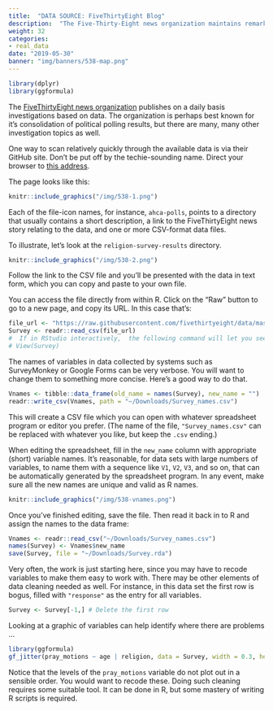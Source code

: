 ```yaml
---
title:  "DATA SOURCE: FiveThirtyEight Blog"
description:  "The Five-Thirty-Eight news organization maintains remarkably well documented and accessible data sets on a variety of topics."
weight: 32
categories:
- real_data
date: "2019-05-30"
banner: "img/banners/538-map.png"
---
```


```r
library(dplyr)
library(ggformula)
```

The [FiveThirtyEight news organization](https://github.com/fivethirtyeight/data/blob/master/religion-survey/religion-survey-results.csv) publishes on  a daily basis investigations based on data. The organization is perhaps best known for it's consolidation of political polling results, but there are many, many other investigation topics as well.

One way to scan relatively quickly through the available data is via their GitHub site. Don't be put off by the techie-sounding name. Direct your browser to [this address](https://github.com/fivethirtyeight/data/).

The page looks like this:

```r
knitr::include_graphics("/img/538-1.png")
```

Each of the file-icon names, for instance, `ahca-polls`, points to a directory that usually contains a short description, a link to the FiveThirtyEight news story relating to the data, and one or more CSV-format data files.

To illustrate, let's look at the `religion-survey-results` directory. 

```r
knitr::include_graphics("/img/538-2.png")
```

Follow the link to the CSV file and you'll be presented with the data in text form, which you can copy and paste to your own file. 

You can access the file directly from within R. Click on the "Raw" button to go to a new page, and copy its URL. In this case that's:

```r
file_url <- "https://raw.githubusercontent.com/fivethirtyeight/data/master/religion-survey/religion-survey-results.csv"
Survey <- readr::read_csv(file_url)
#  If in RStudio interactively,  the following command will let you see the data
# View(Survey) 
```

The names of variables in data collected by systems such as SurveyMonkey or Google Forms can be very verbose. You will want to change them to something more concise. Here's a good way to do that.

```r
Vnames <- tibble::data_frame(old_name = names(Survey), new_name = "")
readr::write_csv(Vnames, path = "~/Downloads/Survey_names.csv")
```

This will create a CSV file which you can open with whatever spreadsheet program or editor  you prefer. (The name of the file, `"Survey_names.csv"` can be replaced with whatever you like, but keep the `.csv` ending.)

When editing the spreadsheet, fill in the `new_name` column with appropriate (short) variable names. It's reasonable, for data sets with large numbers of variables, to name them with a sequence like `V1`, `V2`, `V3`, and so on, that can be automatically generated by the spreadsheet program. In any event, make sure all the new names are unique and valid as R names.

```r
knitr::include_graphics("/img/538-vnames.png")
```

Once you've finished editing, save the file. Then read it back in to R and assign the names to the data frame:

```r
Vnames <- readr::read_csv("~/Downloads/Survey_names.csv")
names(Survey) <- Vnames$new_name
save(Survey, file = "~/Downloads/Survey.rda")
```

Very often, the work is just starting here, since you may have to recode variables to make them easy to work with. There may be other elements of data cleaning needed as well. For instance, in this data set the first row is bogus, filled with `"response"` as the entry for all variables.

```r
Survey <- Survey[-1,] # Delete the first row
```

Looking at a graphic of variables can help identify where there are problems ...

```r
library(ggformula)
gf_jitter(pray_motions ~ age | religion, data = Survey, width = 0.3, height = 0.3)
```

Notice that the  levels of the `pray_motions` variable do not plot out in a sensible order. You would want to recode these. Doing such cleaning requires some suitable tool. It can be done in R, but some mastery of writing R scripts is required.
